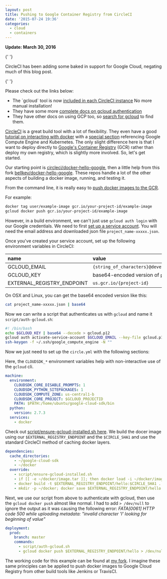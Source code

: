 ```yaml
---
layout: post
title: Pushing to Google Container Registry from CircleCI
date: '2015-07-24 19:36'
categories:
  - cloud
  - containers
---
```


<div class="alert alert-success" role="alert">
   <strong>Update: March 30, 2016</strong>

{' '}
<p>
  CircleCI has been adding some baked in support for Google Cloud, negating much of this blog post.
</p>

{' '}
<p>Please check out the links below:</p>

   <ul>
      <li>
         The `gcloud` tool is now <a href="https://circleci.com/docs/environment">included in each CircleCI instance</a> No more manual installation!
      </li>
      <li>
         They have some more <a href="https://circleci.com/docs/google-auth">complete docs on gcloud authentication</a>
      </li>
      <li>
         They have other docs on using GCP too, so <a href="https://circleci.com/docs/search">search for gcloud</a> to find them.
      </li>
   </ul>
</div>

[CircleCI](https://circleci.com) is a great build tool with a lot of flexibility. They even have a good [tutorial on interacting with docker](https://circleci.com/docs/docker) with a [special section](https://circleci.com/docs/docker#google-compute-engine-and-kubernetes) referencing Google Compute Engine and Kubernetes. The only slight difference here is that I want to deploy directly to [Google's Container Registry](https://cloud.google.com/container-registry/) (GCR) rather than deploy my own registry, which is slightly more involved. So, let's get started.

Our starting point is [circleci/docker-hello-google](https://github.com/circleci/docker-hello-google), then a little help from this fork [bellkev/docker-hello-google](https://github.com/bellkev/docker-hello-google). These repos handle a lot of the other aspects of building a docker image, running, and testing it.

From the command line, it is really easy to [push docker images to the GCR](https://cloud.google.com/container-registry/#pushing_to_the_registry).

For example:

```sh
docker tag user/example-image gcr.io/your-project-id/example-image
gcloud docker push gcr.io/your-project-id/example-image
```

However, in a build environment, we can't just use `gcloud auth login` with our Google credentials. We need to first [set up a service account](https://developers.google.com/identity/protocols/OAuth2ServiceAccount#creatinganaccount). You will need the email address and downloaded json file `project_name-xxxxx.json`.

Once you've created your service account, set up the following environment variables in CircleCI:

| name                       | value                                                  |
| :------------------------- | :----------------------------------------------------- |
| GCLOUD_EMAIL               | `{string_of_characters}@developer.gserviceaccount.com` |
| GCLOUD_KEY                 | base64-encoded version of `project_name-xxxxx.json`    |
| EXTERNAL_REGISTRY_ENDPOINT | `us.gcr.io/{project-id}`                               |

On OSX and Linux, you can get the base64 encoded version like this:

```sh
cat project_name-xxxxx.json | base64
```

Now we can write a script that authenticates us with `gcloud` and name it `script/auth-gcloud.sh`:

```sh
#! /bin/bash
echo $GCLOUD_KEY | base64 --decode > gcloud.p12
gcloud auth activate-service-account $GCLOUD_EMAIL --key-file gcloud.p12
ssh-keygen -f ~/.ssh/google_compute_engine -N ""
```

Now we just need to set up the `circle.yml` with the following sections:

Here, the `CLOUDSDK_*` environment variables help with non-interactive use of the `gcloud` cli.

```yaml
machine:
  environment:
    CLOUDSDK_CORE_DISABLE_PROMPTS: 1
    CLOUDSDK_PYTHON_SITEPACKAGES: 1
    CLOUDSDK_COMPUTE_ZONE: us-central1-b
    CLOUDSDK_CORE_PROJECT: $GCLOUD_PROJECTID
    PATH: $PATH:/home/ubuntu/google-cloud-sdk/bin
  python:
    version: 2.7.3
  services:
    - docker
```

Check out [script/ensure-gcloud-installed.sh here](https://github.com/smerchek/docker-hello-google/blob/master/script/ensure-gcloud-installed.sh). We build the docer image using our `$EXTERNAL_REGISTRY_ENDPOINT` and the `$CIRCLE_SHA1` and use the standard CircleCI method of caching docker layers.

```yaml
dependencies:
  cache_directories:
    - ~/google-cloud-sdk
    - ~/docker
  override:
    - script/ensure-gcloud-installed.sh
    - if [[ -e ~/docker/image.tar ]]; then docker load -i ~/docker/image.tar; fi
    - docker build -t $EXTERNAL_REGISTRY_ENDPOINT/hello:$CIRCLE_SHA1 .
    - mkdir -p ~/docker; docker save $EXTERNAL_REGISTRY_ENDPOINT/hello:$CIRCLE_SHA1 > ~/docker/image.tar
```

Next, we use our script from above to authenticate with gcloud, then use the `gcloud docker push` almost like normal. I had to add `> /dev/null` to ignore the output as it was causing the following error: _FATA[0061] HTTP code 500 while uploading metadata: "invalid character 'I' looking for beginning of value"_

```yaml
deployment:
  prod:
    branch: master
    commands:
      - script/auth-gcloud.sh
      - gcloud docker push $EXTERNAL_REGISTRY_ENDPOINT/hello > /dev/null
```

The working code for this example can be found at [my fork](https://github.com/smerchek/docker-hello-google). I imagine these same principles can be applied to push docker images to Google Cloud Registry from other build tools like Jenkins or TravisCI.
